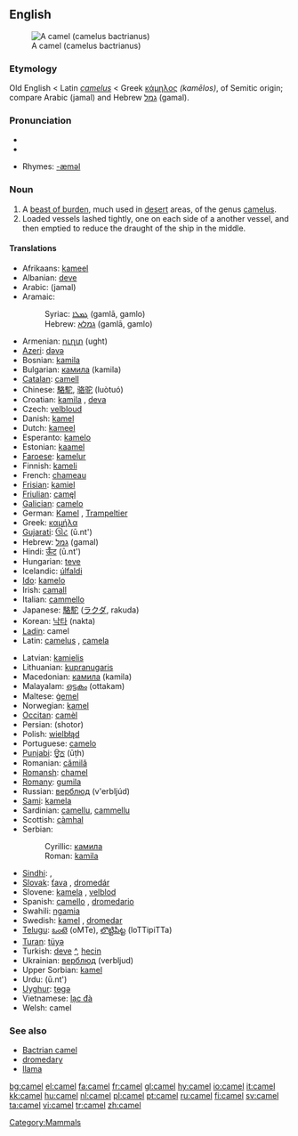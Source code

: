 {{see|camèl|camęl}}
==English==
{{wikipedia}}
[[Image:Camel seitlich trabend.jpg|thumb|right|A camel (camelus bactrianus)]]
===Etymology===
Old English < Latin ''[[camelus]]'' < Greek [[κάμηλος]] ''(kamēlos)'', of Semitic origin; compare Arabic {{ARchar|[[جمل]]}} (jamal) and Hebrew [[גמל]] (gamal).

===Pronunciation===
*{{IPA|/'kæməl/}}
*{{audio|en-us-camel.ogg|Audio (US)}}

*Rhymes: [[Rhymes:English:-æməl|-æməl]]

===Noun===
{{en-noun}}

# A [[beast of burden]], much used in [[desert]] areas, of the genus [[camelus]].
# Loaded vessels lashed tightly, one on each side of a another vessel, and then emptied to reduce the draught of the ship in the middle.

====Translations====
{{top}}
*Afrikaans: [[kameel]]
*Albanian: [[deve]] {{f}}
*Arabic: {{ARchar|[[جمل]]}} (jamal) {{m}}
*Aramaic:
*:Syriac: [[ܓܡܠܐ]] (gamlā, gamlo) {{c}}
*:Hebrew: [[גמלא]] (gamlā, gamlo) {{c}}
*Armenian: [[ուղտ]] (ught)
*[[Azeri]]: [[dəvə]]
*Bosnian: [[kamila#Bosnian|kamila]] {{f}}
*Bulgarian: [[камила]] (kamila) {{f}}
*[[Catalan]]: [[camell]] {{m}}
*Chinese: [[駱駝]], [[骆驼]] (luòtuó)
*Croatian: [[kamila]] {{f}}, [[deva]] {{f}}
*Czech: [[velbloud]] {{m}}
*Danish: [[kamel]] {{g|Danish}}
*Dutch: [[kameel]] {{m}}
*Esperanto: [[kamelo]]
*Estonian: [[kaamel]]
*[[Faroese]]: [[kamelur]] {{g|Faroese}}
*Finnish: [[kameli]]
*French: [[chameau]] {{m}}
*[[Frisian]]: [[kamiel]] {{g|Frisian}}
*[[Friulian]]: [[camęl]]
*[[Galician]]: [[camelo]] {{m}}
*German: [[Kamel]] {{n}}, [[Trampeltier]] {{n}}
*Greek: [[καμήλα]] {{f}}
*[[Gujarati]]: [[ઊંટ]] (ū.nt')
*Hebrew: [[גמל]] (gamal) {{m}}
*Hindi: [[ऊँट]] (ū.nt') {{g|Hindi}}
*Hungarian: [[teve]]
*Icelandic: [[úlfaldi]] {{m}}
*[[Ido]]: [[kamelo]]
*Irish: [[camall]] {{m}}
*Italian: [[cammello]] {{m}}
*Japanese: [[駱駝]] ([[ラクダ]], rakuda)
*Korean: [[낙타]] (nakta)
*[[Ladin]]: camel
*Latin: [[camelus]] {{m}}, [[camela]] {{f}}
{{mid}}
*Latvian: [[kamielis]] {{g|Latvian}}
*Lithuanian: [[kupranugaris]] {{g|Lithuanian}}
*Macedonian: [[камила]] (kamila) {{f}}
*Malayalam: [[ഒട്ടകം]] (ottakam)
*Maltese: [[ġemel]] {{m}}
*Norwegian: [[kamel]] {{m}}
*[[Occitan]]: [[camèl]] {{m}}
*Persian: {{FAchar|[[شتر]]}} (shotor)
*Polish: [[wielbłąd]] {{m}}
*Portuguese: [[camelo]] {{m}}
*[[Punjabi]]: [[ਊਠ]] (ūṭh)
*Romanian: [[cămilă]] {{f}}
*[[Romansh]]: [[chamel]]
*[[Romany]]: [[gumila]] {{f}}
*Russian: [[верблюд]] (v'erbljúd) {{m}}
*[[Sami]]: [[kamela]]
*Sardinian: [[camellu]], [[cammellu]]
*Scottish: [[càmhal]]
*Serbian:
*:Cyrillic: [[камила#Serbian|камила]] {{f}}
*:Roman: [[kamila#Serbian|kamila]] {{f}}
*[[Sindhi]]: {{SDchar|[[اُٺُ]]}} {{m}}, {{SDchar|[[ڏاچِي]]}} {{m}}
*[[Slovak]]: [[ťava]] {{f}}, [[dromedár]] {{m}}
*Slovene: [[kamela]] {{f}}, [[velblod]] {{m}}
*Spanish: [[camello]] {{m}}, [[dromedario]] {{m}}
*Swahili: [[ngamia]]
*Swedish: [[kamel]] {{c}}, [[dromedar]] {{c}}
*[[Telugu]]: [[ఒంటె]] (oMTe), [[లొట్టిపిట్ట]] (loTTipiTTa)
*[[Turan]]: [[tüyə]]
*Turkish: [[deve]] [[:tr:deve|^]], [[hecin]]
*Ukrainian: [[верблюд]] (verbljud) {{m}}
*Upper Sorbian: [[kamel]]
*Urdu: {{URchar|[[اونٹ|اُونٹ]]}} (ū.nt') {{g|Urdu}}
*[[Uyghur]]: [[tɵgə]]
*Vietnamese: [[lạc đà]]
*Welsh: camel {{m}}
{{bottom}}

===See also===
*[[Bactrian camel]]
*[[dromedary]]
*[[llama]]

[[Category:Mammals]]

[[bg:camel]]
[[el:camel]]
[[fa:camel]]
[[fr:camel]]
[[gl:camel]]
[[hy:camel]]
[[io:camel]]
[[it:camel]]
[[kk:camel]]
[[hu:camel]]
[[nl:camel]]
[[pl:camel]]
[[pt:camel]]
[[ru:camel]]
[[fi:camel]]
[[sv:camel]]
[[ta:camel]]
[[vi:camel]]
[[tr:camel]]
[[zh:camel]]